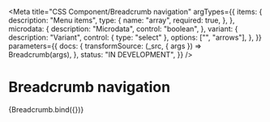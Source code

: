 <!-- @license CC0-1.0 -->


<Meta
  title="CSS Component/Breadcrumb navigation"
  argTypes={{
    items: {
      description: "Menu items",
      type: {
        name: "array",
        required: true,
      },
    },
    microdata: {
      description: "Microdata",
      control: "boolean",
    },
    variant: {
      description: "Variant",
      control: { type: "select" },
      options: ["", "arrows"],
    },
  }}
  parameters={{
    docs: {
      transformSource: (_src, { args }) => Breadcrumb(args),
    },
    status: "IN DEVELOPMENT",
  }}
/>

# Breadcrumb navigation

<Canvas>
  <Story
    name="Breadcrumb navigation"
    args={{
      items: exampleItems,
      microdata: true,
      variant: "arrows",
    }}
  >
    {Breadcrumb.bind({})}
  </Story>
</Canvas>

<ArgsTable story="Breadcrumb navigation" />

